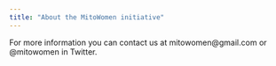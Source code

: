 ```yaml
---
title: "About the MitoWomen initiative"
---
```




For more information you can contact us at mitowomen@gmail.com or @mitowomen in Twitter.
